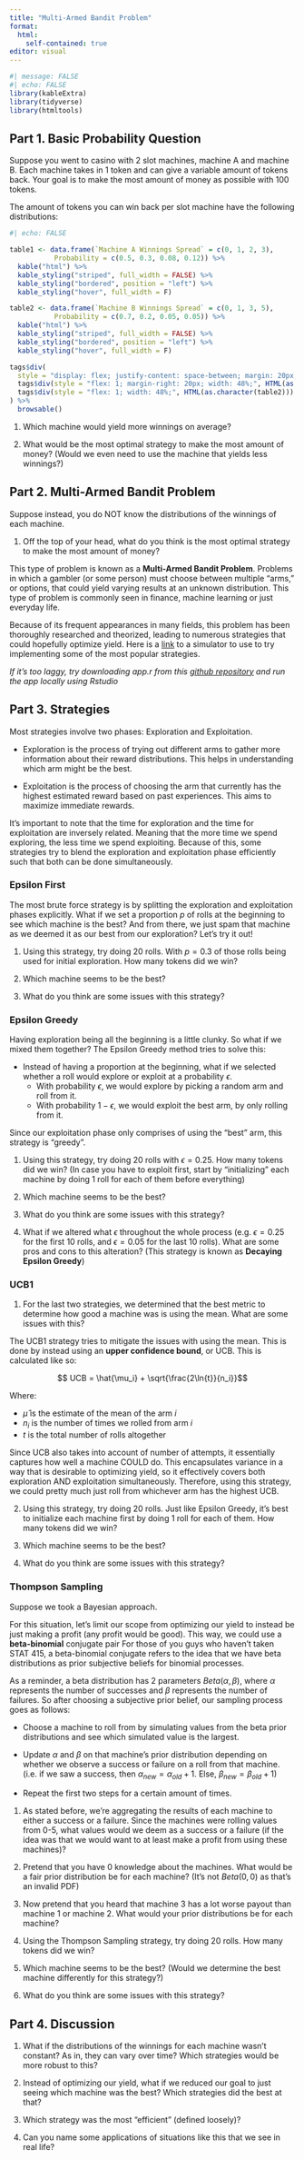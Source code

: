 ---
title: "Multi-Armed Bandit Problem"
format: 
  html:
    self-contained: true
editor: visual
---

```{r}
#| message: FALSE
#| echo: FALSE
library(kableExtra) 
library(tidyverse)
library(htmltools)
```

## Part 1. Basic Probability Question

Suppose you went to casino with 2 slot machines, machine A and machine B. Each machine takes in 1 token and can give a variable amount of tokens back. Your goal is to make the most amount of money as possible with 100 tokens.

The amount of tokens you can win back per slot machine have the following distributions:

```{r}
#| echo: FALSE 

table1 <- data.frame(`Machine A Winnings Spread` = c(0, 1, 2, 3),
           Probability = c(0.5, 0.3, 0.08, 0.12)) %>%
  kable("html") %>%
  kable_styling("striped", full_width = FALSE) %>%
  kable_styling("bordered", position = "left") %>%
  kable_styling("hover", full_width = F)

table2 <- data.frame(`Machine B Winnings Spread` = c(0, 1, 3, 5), 
           Probability = c(0.7, 0.2, 0.05, 0.05)) %>%
  kable("html") %>%
  kable_styling("striped", full_width = FALSE) %>%
  kable_styling("bordered", position = "left") %>%
  kable_styling("hover", full_width = F)

tags$div(
  style = "display: flex; justify-content: space-between; margin: 20px;",
  tags$div(style = "flex: 1; margin-right: 20px; width: 48%;", HTML(as.character(table1))),  
  tags$div(style = "flex: 1; width: 48%;", HTML(as.character(table2)))  
) %>%
  browsable()

```

1.  Which machine would yield more winnings on average?

2.  What would be the most optimal strategy to make the most amount of money? (Would we even need to use the machine that yields less winnings?)

## Part 2. Multi-Armed Bandit Problem

Suppose instead, you do NOT know the distributions of the winnings of each machine.

1.  Off the top of your head, what do you think is the most optimal strategy to make the most amount of money?

This type of problem is known as a **Multi-Armed Bandit Problem**. Problems in which a gambler (or some person) must choose between multiple "arms," or options, that could yield varying results at an unknown distribution. This type of problem is commonly seen in finance, machine learning or just everyday life.

Because of its frequent appearances in many fields, this problem has been thoroughly researched and theorized, leading to numerous strategies that could hopefully optimize yield. Here is a [link](https://b7iuz3-brandon-kim.shinyapps.io/Multi-Armed-Bandit-Simulation/) to a simulator to use to try implementing some of the most popular strategies.

*If it's too laggy, try downloading app.r from this [github repository](https://github.com/BRANDONKIM84921/multi-armed-bandit-discussion) and run the app locally using Rstudio*

## Part 3. Strategies

Most strategies involve two phases: Exploration and Exploitation.

-   Exploration is the process of trying out different arms to gather more information about their reward distributions. This helps in understanding which arm might be the best.

-   Exploitation is the process of choosing the arm that currently has the highest estimated reward based on past experiences. This aims to maximize immediate rewards.

It's important to note that the time for exploration and the time for exploitation are inversely related. Meaning that the more time we spend exploring, the less time we spend exploiting. Because of this, some strategies try to blend the exploration and exploitation phase efficiently such that both can be done simultaneously.

### Epsilon First 

The most brute force strategy is by splitting the exploration and exploitation phases explicitly. What if we set a proportion $p$ of rolls at the beginning to see which machine is the best? And from there, we just spam that machine as we deemed it as our best from our exploration? Let's try it out!

1.  Using this strategy, try doing 20 rolls. With $p = 0.3$ of those rolls being used for initial exploration. How many tokens did we win?

2.  Which machine seems to be the best?

3.  What do you think are some issues with this strategy?

### Epsilon Greedy

Having exploration being all the beginning is a little clunky. So what if we mixed them together? The Epsilon Greedy method tries to solve this:

-   Instead of having a proportion at the beginning, what if we selected whether a roll would explore or exploit at a probability $\epsilon$.
    -   With probability $\epsilon$, we would explore by picking a random arm and roll from it.
    -   With probability $1 - \epsilon$, we would exploit the best arm, by only rolling from it.

Since our exploitation phase only comprises of using the "best" arm, this strategy is "greedy".

1.  Using this strategy, try doing 20 rolls with $\epsilon = 0.25$. How many tokens did we win? (In case you have to exploit first, start by "initializing" each machine by doing 1 roll for each of them before everything)

2.  Which machine seems to be the best?

3.  What do you think are some issues with this strategy?

4.  What if we altered what $\epsilon$ throughout the whole process (e.g. $\epsilon = 0.25$ for the first 10 rolls, and $\epsilon = 0.05$ for the last 10 rolls). What are some pros and cons to this alteration? (This strategy is known as **Decaying Epsilon Greedy**)

### UCB1

1.  For the last two strategies, we determined that the best metric to determine how good a machine was is using the mean. What are some issues with this?

The UCB1 strategy tries to mitigate the issues with using the mean. This is done by instead using an **upper confidence bound**, or UCB. This is calculated like so:

$$ UCB = \hat{\mu_i} + \sqrt{\frac{2\ln{t}}{n_i}}$$

Where:

-   $\hat{\mu}$ is the estimate of the mean of the arm $i$
-   $n_i$ is the number of times we rolled from arm $i$
-   $t$ is the total number of rolls altogether

Since UCB also takes into account of number of attempts, it essentially captures how well a machine COULD do. This encapsulates variance in a way that is desirable to optimizing yield, so it effectively covers both exploration AND exploitation simultaneously. Therefore, using this strategy, we could pretty much just roll from whichever arm has the highest UCB.

2.  Using this strategy, try doing 20 rolls. Just like Epsilon Greedy, it's best to initialize each machine first by doing 1 roll for each of them. How many tokens did we win?

3.  Which machine seems to be the best?

4.  What do you think are some issues with this strategy?

### Thompson Sampling

Suppose we took a Bayesian approach.

For this situation, let's limit our scope from optimizing our yield to instead be just making a profit (any profit would be good). This way, we could use a **beta-binomial** conjugate pair For those of you guys who haven't taken STAT 415, a beta-binomial conjugate refers to the idea that we have beta distributions as prior subjective beliefs for binomial processes. 

As a reminder, a beta distribution has 2 parameters $Beta(\alpha, \beta)$, where $\alpha$ represents the number of successes and $\beta$ represents the number of failures. So after choosing a subjective prior belief, our sampling process goes as follows:

- Choose a machine to roll from by simulating values from the beta prior distributions and see which simulated value is the largest. 

- Update $\alpha$ and $\beta$ on that machine's prior distribution depending on whether we observe a success or failure on a roll from that machine. (i.e. if we saw a success, then $\alpha_{new} = \alpha_{old} + 1$. Else, $\beta_{new} = \beta_{old} + 1$)

- Repeat the first two steps for a certain amount of times.

1. As stated before, we're aggregating the results of each machine to either a success or a failure. Since the machines were rolling values from 0-5, what values would we deem as a success or a failure (if the idea was that we would want to at least make a profit from using these machines)?

2. Pretend that you have 0 knowledge about the machines. What would be a fair prior distribution be for each machine? (It's not $Beta(0, 0)$ as that's an invalid PDF)

3. Now pretend that you heard that machine 3 has a lot worse payout than machine 1 or machine 2. What would your prior distributions be for each machine? 

4. Using the Thompson Sampling strategy, try doing 20 rolls. How many tokens did we win?

5. Which machine seems to be the best? (Would we determine the best machine differently for this strategy?)

6.  What do you think are some issues with this strategy?

## Part 4. Discussion

1.  What if the distributions of the winnings for each machine wasn't constant? As in, they can vary over time? Which strategies would be more robust to this?

2.  Instead of optimizing our yield, what if we reduced our goal to just seeing which machine was the best? Which strategies did the best at that?

3.  Which strategy was the most "efficient" (defined loosely)?

4.  Can you name some applications of situations like this that we see in real life?
